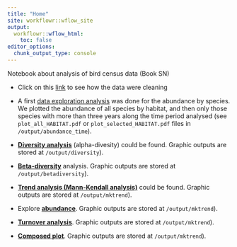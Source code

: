 ```yaml
---
title: "Home"
site: workflowr::wflow_site
output:
  workflowr::wflow_html:
    toc: false
editor_options:
  chunk_output_type: console
---
```


Notebook about analysis of bird census data (Book SN) 

- Click on this [link](prepare-data.html) to see how the data were cleaning 

- A first [data exploration analysis](explore-trends.html) was done for the abundance by species. We plotted the abundance of all species by habitat, and then only those species with more than three years along the time period analysed (see `plot_all_HABITAT.pdf` or `plot_selected_HABITAT.pdf` files in `/output/abundance_time`). 

- [**Diversity analysis**](diversity.html) (alpha-divesity) could be found. Graphic outputs are stored at  `/output/diversity`). 

- [**Beta-diversity**](temporal-beta-diversity.html) analysis. Graphic outputs are stored at  `/output/betadiversity`). 

- [**Trend analysis (Mann-Kendall analysis)**](trend-analysis.html) could be found. Graphic outputs are stored at  `/output/mktrend`). 

- Explore [**abundance**](abundance.html). Graphic outputs are stored at  `/output/mktrend`). 

- [**Turnover analysis**](turnover.html). Graphic outputs are stored at  `/output/mktrend`). 

- [**Composed plot**](composed_plot.html). Graphic outputs are stored at  `/output/mktrend`). 


